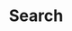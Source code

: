 ---
title: "Search"
description: "Search articles in the krypton blog."
blocks:
  - name: "HEADER"
    title: "Search Articles"
---